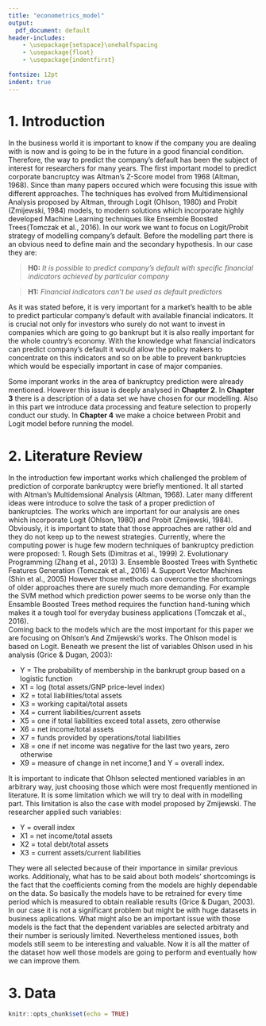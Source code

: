```yaml
---
title: "econometrics_model"
output:
  pdf_document: default
header-includes:
    - \usepackage{setspace}\onehalfspacing
    - \usepackage{float}
    - \usepackage{indentfirst}
    
fontsize: 12pt
indent: true 
---
```


# 1. Introduction  

In the business world it is important to know if the company you are dealing with is now and is going to be in the future in a good financial condition. Therefore, the way to predict the company's default has been the subject of interest for researchers for many years. The first important model to predict corporate bancruptcy was Altman's Z-Score model from 1968 (Altman, 1968). Since than many papers occured which were focusing this issue with different approaches. The techniques has evolved from Multidimensional Analysis proposed by Altman, through Logit (Ohlson, 1980) and Probit (Zmijewski, 1984) models, to modern solutions which incorporate highly developed Machine Learning techniques like Ensemble Boosted Trees(Tomczak et al., 2016). In our work we want to focus on Logit/Probit strategy of modelling company's default. Before the modelling part there is an obvious need to define main and the secondary hypothesis. In our case they are:    

> \center __H0:__ *It is possible to predict company's default with specific financial indicators achieved by particular company*

> \center __H1:__ *Financial indicators can't be used as default predictors*  

As it was stated before, it is very important for a market's health to be able to predict particular company's default with available financial indicators. It is crucial not only for investors who surely do not want to invest in companies which are going to go bankrupt but it is also really important for the whole country's economy. With the knowledge what financial indicators can predict company's default it would allow the policy makers to concentrate on this indicators and so on be able to prevent bankruptcies which would be especially important in case of major companies. 

Some imporant works in the area of bankruptcy prediction were already mentioned. However this issue is deeply analysed in __Chapter 2__. In __Chapter 3__ there is a description of a data set we have chosen for our modelling. Also in this part we introduce data processing and feature selection to properly conduct our study. In __Chapter 4__ we make a choice between Probit and Logit model before running the model. 


# 2. Literature Review

In the introduction few important works which challenged the problem of prediction of corporate bankruptcy were briefly mentioned. It all started with Altman's Multidemsional Analysis (Altman, 1968). Later many different ideas were introduce to solve the task of a proper prediction of bankruptcies. The works which are important for our analysis are ones which incorporate Logit (Ohlson, 1980) and Probit (Zmijewski, 1984). Obviously, it is important to state that those approaches are rather old and they do not keep up to the newest strategies. Currently, where the computing power is huge few modern techniques of bankruptcy prediction were proposed: 
1. Rough Sets (Dimitras et al., 1999)
2. Evolutionary Programming (Zhang et al., 2013)
3. Ensemble Boosted Trees with Synthetic Features Generation (Tomczak et al., 2016)
4. Support Vector Machines (Shin et al., 2005)
However those methods can overcome the shortcomings of older approaches there are surely much more demanding. For example the SVM method which prediction power seems to be worse only than the Ensamble Boosted Trees method requires the function hand-tuning which makes it a tough tool for everyday business applications (Tomczak et al., 2016).  
Coming back to the models which are the most important for this paper we are focusing on Ohlson's And Zmijewski's works. The Ohlson model is based on Logit. Beneath we present the list of variables Ohlson used in his analysis (Grice & Dugan, 2003):  
  
* Y = The probability of membership in the bankrupt group based on a logistic function
* X1 = log (total assets/GNP price-level index) 
* X2 = total liabilities/total assets
* X3 = working capital/total assets 
* X4 = current liabilities/current assets
* X5 = one if total liabilities exceed total assets, zero otherwise 
* X6 = net income/total assets 
* X7 = funds provided by operations/total liabilities
* X8 = one if net income was negative for the last two years, zero otherwise
* X9 = measure of change in net income,1 and Y = overall index.

\setlength{\parindent}{0em} It is important to indicate that Ohlson selected mentioned variables in an arbitrary way, just choosing those which were most frequently mentioned in literature. It is some limitation which we will try to deal with in modelling part. This limitation is also the case with model proposed by Zmijewski. The researcher applied such variables: 

* Y = overall index
* X1 = net income/total assets
* X2 = total debt/total assets
* X3 = current assets/current liabilities

\setlength{\parindent}{0em} They were all selected because of their importance in similar previous works. Additionaly, what has to be said about both models' shortcomings is the fact that the coefficients coming from the models are highly dependable on the data. So basically the models have to be retrained for every time period which is measured to obtain realiable results (Grice & Dugan, 2003). In our case it is not a significant problem but might be with huge datasets in business aplications. What might also be an important issue with those models is the fact that the dependent variables are selected arbitraty and their number is seriously limited. Nevertheless mentioned issues, both models still seem to be interesting and valuable. Now it is all the matter of the dataset how well those models are going to perform and eventually how we can improve them. 

# 3. Data 



```r
knitr::opts_chunk$set(echo = TRUE)
```


```r

```

